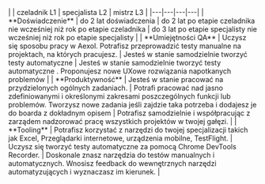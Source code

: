 <div className="pathtable">
|  | czeladnik L1 | specjalista L2 | mistrz L3 |
|---|---|---|---|
| **Doświadczenie** | do 2 lat doświadczenia | do 2 lat po etapie czeladnika nie wcześniej niż rok po etapie czeladnika | do 3 lat po etapie specjalisty nie wcześniej niż rok po etapie specjalisty |
| **Umiejętności QA** | Uczysz się sposobu pracy w Aexol. Potrafisz przeprowadzić testy manualne na  projektach, na których pracujesz. | Jesteś w stanie samodzielnie tworzyć testy automatyczne | Jesteś w stanie samodzielnie tworzyć testy automatyczne . Proponujesz nowe UXowe rozwiązania napotkanych problemów |
| **Produktywność** | Jesteś w stanie pracować na przydzielonych ogólnych zadaniach. | Potrafi pracować nad jasno zdefiniowanymi  i określonymi zakresami poszczególnych funkcji lub problemów. Tworzysz nowe zadania jeśli zajdzie taka potrzeba i dodajesz je do boarda z dokładnym opisem | Potrafisz samodzielnie i współpracując z zarządem nadzorować pracę wszystkich projektów w twojej gałęzi. |
| **Tooling** | Potrafisz korzystać z narzędzi do twojej specjalizacji takich jak Excel,  Przeglądarki internetowe, urządzenia mobilne, TestFlight. | Uczysz się tworzyć testy automatyczne za pomocą Chrome DevTools Recorder. | Doskonale znasz narzędzia do testów manualnych i automatycznych. Wnosisz feedback do wewnętrznych narzędzi automatyzujących i wyznaczasz im kierunek. |
</div>